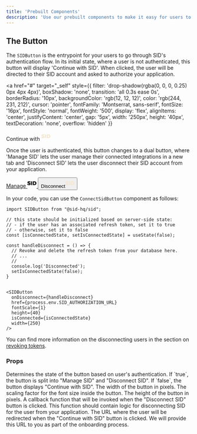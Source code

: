 ```yaml
---
title: 'Prebuilt Components'
description: 'Use our prebuilt components to make it easy for users to connect their SID account'
---
```


## The Button

The `SIDButton` is the entrypoint for your users to go through SID's authentication flow. 
In its initial state, where a user is not authenticated, this button will display 'Continue with SID'.
When clicked, the user will be directed to their SID account and asked to authorize your application.

<a 
  href="#" 
  target="_self" 
  style={{
    filter: 'drop-shadow(rgba(0, 0, 0, 0.25) 0px 4px 4px)', 
    boxShadow: 'none', 
    transition: 'all 0.3s ease 0s', 
    borderRadius: '10px', 
    backgroundColor: 'rgb(12, 12, 12)', 
    color: 'rgb(244, 231, 212)', 
    cursor: 'pointer', 
    fontFamily: 'Montserrat, sans-serif', 
    fontSize: '16px', 
    fontStyle: 'normal', 
    fontWeight: '500', 
    display: 'flex', 
    alignItems: 'center', 
    justifyContent: 'center', 
    gap: '5px', 
    width: '250px', 
    height: '40px', 
    textDecoration: 'none', 
    overflow: 'hidden'
  }}
>
  <span>Continue with</span>
  <svg width="25" height="25" viewBox="0 0 220 94" fill="none" xmlns="http://www.w3.org/2000/svg"><path d="M71.0015 31.2C67.9295 29.408 64.5588 27.744 60.8895 26.208C57.2202 24.672 53.6362 23.4347 50.1375 22.496C46.7242 21.5573 43.7375 21.088 41.1775 21.088C38.9588 21.088 37.1668 21.5147 35.8015 22.368C34.4362 23.2213 33.7535 24.544 33.7535 26.336C33.7535 28.2987 34.5642 29.92 36.1855 31.2C37.8922 32.3947 40.1535 33.4187 42.9695 34.272C45.7855 35.1253 48.8575 36.0213 52.1855 36.96C55.5135 37.8133 58.8415 38.9227 62.1695 40.288C65.4975 41.568 68.5268 43.232 71.2575 45.28C74.0735 47.2427 76.3348 49.8453 78.0415 53.088C79.7482 56.2453 80.6015 60.1707 80.6015 64.864C80.6015 71.3493 78.8948 76.7253 75.4815 80.992C72.1535 85.1733 67.6735 88.3307 62.0415 90.464C56.4948 92.512 50.3508 93.536 43.6095 93.536C38.4895 93.536 33.3268 92.9387 28.1215 91.744C22.9162 90.5493 17.9242 88.8853 13.1455 86.752C8.45217 84.6187 4.22817 82.016 0.4735 78.944L10.4575 58.72C13.5295 61.3653 17.0708 63.7547 21.0815 65.888C25.1775 67.936 29.2308 69.6 33.2415 70.88C37.3375 72.0747 40.8788 72.672 43.8655 72.672C46.7668 72.672 49.0282 72.16 50.6495 71.136C52.2708 70.0267 53.0815 68.4053 53.0815 66.272C53.0815 64.3093 52.2282 62.7307 50.5215 61.536C48.8148 60.256 46.5535 59.1893 43.7375 58.336C41.0068 57.4827 37.9348 56.6293 34.5215 55.776C31.1935 54.9227 27.8655 53.8987 24.5375 52.704C21.2948 51.424 18.2655 49.8027 15.4495 47.84C12.6335 45.8773 10.3722 43.36 8.6655 40.288C7.04417 37.216 6.2335 33.376 6.2335 28.768C6.2335 22.9653 7.7695 17.9307 10.8415 13.664C13.9135 9.31199 18.2228 5.98399 23.7695 3.67999C29.3162 1.376 35.8442 0.223999 43.3535 0.223999C50.1802 0.223999 56.9215 1.20533 63.5775 3.168C70.2335 5.04533 75.9935 7.56266 80.8575 10.72L71.0015 31.2ZM90.3645 2.272H116.989V92H90.3645V2.272ZM171.411 2.272C178.749 2.272 185.363 3.33866 191.251 5.47199C197.139 7.60533 202.173 10.6347 206.355 14.56C210.621 18.4853 213.907 23.2213 216.211 28.768C218.515 34.2293 219.667 40.3307 219.667 47.072C219.667 53.8133 218.515 59.9573 216.211 65.504C213.907 70.9653 210.579 75.7013 206.227 79.712C201.875 83.6373 196.669 86.6667 190.611 88.8C184.637 90.9333 177.939 92 170.515 92H132.115V2.272H171.411ZM172.179 71.136C175.251 71.136 177.981 70.5813 180.371 69.472C182.845 68.2773 184.979 66.656 186.771 64.608C188.648 62.4747 190.056 59.9573 190.995 57.056C192.019 54.1547 192.531 50.912 192.531 47.328C192.531 43.744 192.019 40.5013 190.995 37.6C189.971 34.6133 188.477 32.0533 186.515 29.92C184.637 27.7013 182.376 26.0373 179.731 24.928C177.085 23.8187 174.141 23.264 170.899 23.264H158.739V71.136H172.179Z" fill="#F4E7D4"></path></svg>
</a>

Once the user is authenticated, this button changes to a dual button, 
where 'Manage SID' lets the user manage their connected integrations in a new tab and 'Disconnect SID' lets the user disconnect their SID account from your application.

<div style={{
  filter: 'drop-shadow(rgba(0, 0, 0, 0.25) 0px 4px 4px)',
  borderRadius: '10px',
  display: 'flex',
  width: '250px',
  height: '40px',
  overflow: 'hidden'
}}>
  <a href="https://me.sid.ai/" target="_blank" style={{
    boxShadow: 'none',
    transition: 'all 0.3s ease 0s',
    textDecoration: 'none',
    fontFamily: 'Montserrat, sans-serif',
    fontSize: '16px',
    cursor: 'pointer',
    display: 'flex',
    gap: '5px',
    backgroundColor: 'rgb(244, 231, 212)',
    color: 'rgb(12, 12, 12)',
    alignItems: 'center',
    justifyContent: 'center',
    fontStyle: 'normal',
    fontWeight: '500',
    flex: '1 1 0%',
    padding: '0px',
    height: '40px'
  }}>
    <span>Manage</span>
    <svg width="25" height="25" viewBox="0 0 220 94" fill="none" xmlns="http://www.w3.org/2000/svg">
      <path d="M71.0015 31.2C67.9295 29.408 64.5588 27.744 60.8895 26.208C57.2202 24.672 53.6362 23.4347 50.1375 22.496C46.7242 21.5573 43.7375 21.088 41.1775 21.088C38.9588 21.088 37.1668 21.5147 35.8015 22.368C34.4362 23.2213 33.7535 24.544 33.7535 26.336C33.7535 28.2987 34.5642 29.92 36.1855 31.2C37.8922 32.3947 40.1535 33.4187 42.9695 34.272C45.7855 35.1253 48.8575 36.0213 52.1855 36.96C55.5135 37.8133 58.8415 38.9227 62.1695 40.288C65.4975 41.568 68.5268 43.232 71.2575 45.28C74.0735 47.2427 76.3348 49.8453 78.0415 53.088C79.7482 56.2453 80.6015 60.1707 80.6015 64.864C80.6015 71.3493 78.8948 76.7253 75.4815 80.992C72.1535 85.1733 67.6735 88.3307 62.0415 90.464C56.4948 92.512 50.3508 93.536 43.6095 93.536C38.4895 93.536 33.3268 92.9387 28.1215 91.744C22.9162 90.5493 17.9242 88.8853 13.1455 86.752C8.45217 84.6187 4.22817 82.016 0.4735 78.944L10.4575 58.72C13.5295 61.3653 17.0708 63.7547 21.0815 65.888C25.1775 67.936 29.2308 69.6 33.2415 70.88C37.3375 72.0747 40.8788 72.672 43.8655 72.672C46.7668 72.672 49.0282 72.16 50.6495 71.136C52.2708 70.0267 53.0815 68.4053 53.0815 66.272C53.0815 64.3093 52.2282 62.7307 50.5215 61.536C48.8148 60.256 46.5535 59.1893 43.7375 58.336C41.0068 57.4827 37.9348 56.6293 34.5215 55.776C31.1935 54.9227 27.8655 53.8987 24.5375 52.704C21.2948 51.424 18.2655 49.8027 15.4495 47.84C12.6335 45.8773 10.3722 43.36 8.6655 40.288C7.04417 37.216 6.2335 33.376 6.2335 28.768C6.2335 22.9653 7.7695 17.9307 10.8415 13.664C13.9135 9.31199 18.2228 5.98399 23.7695 3.67999C29.3162 1.376 35.8442 0.223999 43.3535 0.223999C50.1802 0.223999 56.9215 1.20533 63.5775 3.168C70.2335 5.04533 75.9935 7.56266 80.8575 10.72L71.0015 31.2ZM90.3645 2.272H116.989V92H90.3645V2.272ZM171.411 2.272C178.749 2.272 185.363 3.33866 191.251 5.47199C197.139 7.60533 202.173 10.6347 206.355 14.56C210.621 18.4853 213.907 23.2213 216.211 28.768C218.515 34.2293 219.667 40.3307 219.667 47.072C219.667 53.8133 218.515 59.9573 216.211 65.504C213.907 70.9653 210.579 75.7013 206.227 79.712C201.875 83.6373 196.669 86.6667 190.611 88.8C184.637 90.9333 177.939 92 170.515 92H132.115V2.272H171.411ZM172.179 71.136C175.251 71.136 177.981 70.5813 180.371 69.472C182.845 68.2773 184.979 66.656 186.771 64.608C188.648 62.4747 190.056 59.9573 190.995 57.056C192.019 54.1547 192.531 50.912 192.531 47.328C192.531 43.744 192.019 40.5013 190.995 37.6C189.971 34.6133 188.477 32.0533 186.515 29.92C184.637 27.7013 182.376 26.0373 179.731 24.928C177.085 23.8187 174.141 23.264 170.899 23.264H158.739V71.136H172.179Z" fill="#0C0C0C"></path>
    </svg>
  </a>
  <button style={{
    boxShadow: 'none',
    transition: 'all 0.3s ease 0s',
    fontFamily: 'Montserrat, sans-serif',
    fontSize: '16px',
    cursor: 'pointer',
    display: 'flex',
    gap: '5px',
    backgroundColor: 'rgb(12, 12, 12)',
    color: 'rgb(244, 231, 212)',
    border: 'none',
    alignItems: 'center',
    justifyContent: 'center',
    fontStyle: 'normal',
    fontWeight: '500',
    flex: '1 1 0%',
    padding: '0px',
    height: '40px'
  }}><span>Disconnect</span><svg width="25" height="25" viewBox="0 0 220 94" fill="none" xmlns="http://www.w3.org/2000/svg"><path d="M71.0015 31.2C67.9295 29.408 64.5588 27.744 60.8895 26.208C57.2202 24.672 53.6362 23.4347 50.1375 22.496C46.7242 21.5573 43.7375 21.088 41.1775 21.088C38.9588 21.088 37.1668 21.5147 35.8015 22.368C34.4362 23.2213 33.7535 24.544 33.7535 26.336C33.7535 28.2987 34.5642 29.92 36.1855 31.2C37.8922 32.3947 40.1535 33.4187 42.9695 34.272C45.7855 35.1253 48.8575 36.0213 52.1855 36.96C55.5135 37.8133 58.8415 38.9227 62.1695 40.288C65.4975 41.568 68.5268 43.232 71.2575 45.28C74.0735 47.2427 76.3348 49.8453 78.0415 53.088C79.7482 56.2453 80.6015 60.1707 80.6015 64.864C80.6015 71.3493 78.8948 76.7253 75.4815 80.992C72.1535 85.1733 67.6735 88.3307 62.0415 90.464C56.4948 92.512 50.3508 93.536 43.6095 93.536C38.4895 93.536 33.3268 92.9387 28.1215 91.744C22.9162 90.5493 17.9242 88.8853 13.1455 86.752C8.45217 84.6187 4.22817 82.016 0.4735 78.944L10.4575 58.72C13.5295 61.3653 17.0708 63.7547 21.0815 65.888C25.1775 67.936 29.2308 69.6 33.2415 70.88C37.3375 72.0747 40.8788 72.672 43.8655 72.672C46.7668 72.672 49.0282 72.16 50.6495 71.136C52.2708 70.0267 53.0815 68.4053 53.0815 66.272C53.0815 64.3093 52.2282 62.7307 50.5215 61.536C48.8148 60.256 46.5535 59.1893 43.7375 58.336C41.0068 57.4827 37.9348 56.6293 34.5215 55.776C31.1935 54.9227 27.8655 53.8987 24.5375 52.704C21.2948 51.424 18.2655 49.8027 15.4495 47.84C12.6335 45.8773 10.3722 43.36 8.6655 40.288C7.04417 37.216 6.2335 33.376 6.2335 28.768C6.2335 22.9653 7.7695 17.9307 10.8415 13.664C13.9135 9.31199 18.2228 5.98399 23.7695 3.67999C29.3162 1.376 35.8442 0.223999 43.3535 0.223999C50.1802 0.223999 56.9215 1.20533 63.5775 3.168C70.2335 5.04533 75.9935 7.56266 80.8575 10.72L71.0015 31.2ZM90.3645 2.272H116.989V92H90.3645V2.272ZM171.411 2.272C178.749 2.272 185.363 3.33866 191.251 5.47199C197.139 7.60533 202.173 10.6347 206.355 14.56C210.621 18.4853 213.907 23.2213 216.211 28.768C218.515 34.2293 219.667 40.3307 219.667 47.072C219.667 53.8133 218.515 59.9573 216.211 65.504C213.907 70.9653 210.579 75.7013 206.227 79.712C201.875 83.6373 196.669 86.6667 190.611 88.8C184.637 90.9333 177.939 92 170.515 92H132.115V2.272H171.411ZM172.179 71.136C175.251 71.136 177.981 70.5813 180.371 69.472C182.845 68.2773 184.979 66.656 186.771 64.608C188.648 62.4747 190.056 59.9573 190.995 57.056C192.019 54.1547 192.531 50.912 192.531 47.328C192.531 43.744 192.019 40.5013 190.995 37.6C189.971 34.6133 188.477 32.0533 186.515 29.92C184.637 27.7013 182.376 26.0373 179.731 24.928C177.085 23.8187 174.141 23.264 170.899 23.264H158.739V71.136H172.179Z" fill="#F4E7D4"></path></svg></button>
</div>


In your code, you can use the `ConnectSidButton` component as follows:

```tsx
import SIDButton from "@sid-hq/sid";

// this state should be initialized based on server-side state:
// - if the user has an associated refresh token, set it to true
// - otherwise, set it to false
const [isConnectedState, setIsConnectedState] = useState(false);

const handleDisconnect = () => {
  // Revoke and delete the refresh token from your database here.
  // ...
  //
  console.log('Disconnected');
  setIsConnectedState(false);
}


<SIDButton 
  onDisconnect={handleDisconnect} 
  href={process.env.SID_AUTHORIZATION_URL} 
  fontScale={1} 
  height={40} 
  isConnected={isConnectedState} 
  width={250}
/>
```

You can find more information on the disconnecting users in the section on [revoking tokens](/auth/revoke).

### Props
<ResponseField name="isConnected" type="boolean">
  Determines the state of the button based on user's authentication. If `true`, the button is split into "Manage SID" and "Disconnect SID". If `false`, the button displays "Continue with SID".
</ResponseField>
<ResponseField name="width" type="boolean">
  The width of the button in pixels.
</ResponseField>
<ResponseField name="fontScale" type="number">
  The scaling factor for the font size inside the button.
</ResponseField>
<ResponseField name="height" type="number">
  The height of the button in pixels.
</ResponseField>
<ResponseField name="onDisconnect" type="function">
  A callback function that will be invoked when the "Disconnect SID" button is clicked. This function should contain logic for disconnecting SID for the user from your application.
</ResponseField>
<ResponseField name="href" type="string">
  The URL where the user will be redirected when the "Continue with SID" button is clicked. We will provide this URL to you as part of the onboarding process.
</ResponseField>
